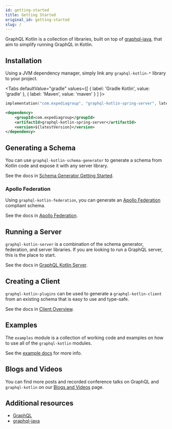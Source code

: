 ```yaml
---
id: getting-started
title: Getting Started
original_id: getting-started
slug: /
---
```



GraphQL Kotlin is a collection of libraries, built on top of [graphql-java](https://www.graphql-java.com/), that aim to simplify running GraphQL in Kotlin.

## Installation

Using a JVM dependency manager, simply link any `graphql-kotlin-*` library to your project.

<Tabs
defaultValue="gradle"
values={[
{ label: 'Gradle Kotlin', value: 'gradle' },
{ label: 'Maven', value: 'maven' }
]
}>

<TabItem value="gradle">

```kotlin
implementation("com.expediagroup", "graphql-kotlin-spring-server", latestVersion)
```

</TabItem>
<TabItem value="maven">

```xml
<dependency>
    <groupId>com.expediagroup</groupId>
    <artifactId>graphql-kotlin-spring-server</artifactId>
    <version>${latestVersion}</version>
</dependency>
```

</TabItem>
</Tabs>

## Generating a Schema

You can use `graphql-kotlin-schema-generator` to generate a schema from Kotlin code and expose it with any server library.

See the docs in [Schema Generator Getting Started](./schema-generator/schema-generator-getting-started.md).

### Apollo Federation

Using `graphql-kotlin-federation`, you can generate an [Apollo Federation](https://www.apollographql.com/docs/apollo-server/federation/federation-spec/) compliant schema.

See the docs in [Apollo Federation](./federated/apollo-federation.md).

## Running a Server

`graphql-kotlin-server` is a combination of the schema generator, federation, and server libraries. If you are looking to run a GraphQL server, this is the place to start.

See the docs in [GraphQL Kotlin Server](./server/graphql-server.md).

## Creating a Client

`graphql-kotlin-plugins` can be used to generate a `graphql-kotlin-client` from an existing schema that is easy to use and type-safe.

See the docs in [Client Overview](./client/client-overview.mdx).

## Examples

The `examples` module is a collection of working code and examples on how to use all of the `graphql-kotlin` modules.

See the [example docs](./examples.md) for more info.

## Blogs and Videos

You can find more posts and recorded conference talks on GraphQL and `graphql-kotlin` on our [Blogs and Videos](./blogs-and-videos.md) page.

## Additional resources

-   [GraphQL](https://graphql.org/)
-   [graphql-java](https://www.graphql-java.com/documentation/)
